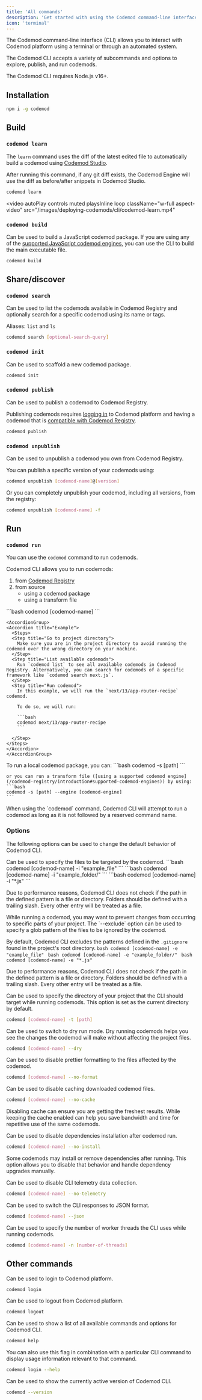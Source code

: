 ```yaml
---
title: 'All commands'
description: 'Get started with using the Codemod command-line interface.'
icon: 'terminal'
---
```


The Codemod command-line interface (CLI) allows you to interact with Codemod platform using a terminal or through an automated system.

The Codemod CLI accepts a variety of subcommands and options to explore, publish, and run codemods.

<Note>The Codemod CLI requires Node.js v16+.</Note>

## Installation

```bash
npm i -g codemod
```

## Build

### `codemod learn`

The `learn` command uses the diff of the latest edited file to automatically build a codemod using [Codemod Studio](/building-codemods/codemod-studio/).

After running this command, if any git diff exists, the Codemod Engine will use the diff as before/after snippets in Codemod Studio.

```bash
codemod learn
```

<video
	autoPlay
	controls
	muted
	playsInline
	loop
	className="w-full aspect-video"
	src="/images/deploying-codemods/cli/codemod-learn.mp4"
></video>

### `codemod build`

Can be used to build a JavaScript codemod package. If you are using any of the [supported JavaScript codemod engines](/codemod-registry/introduction#supported-codemod-engines), you can use the CLI to build the main executable file.

```bash
codemod build
```

## Share/discover

### `codemod search`

Can be used to list the codemods available in Codemod Registry and optionally search for a specific codemod using its name or tags.

Aliases: `list` and `ls`

```bash
codemod search [optional-search-query]
```

### `codemod init`

Can be used to scaffold a new codemod package.

```bash
codemod init
```

### `codemod publish`

Can be used to publish a codemod to Codemod Registry.

Publishing codemods requires [logging in](#other-commands) to Codemod platform and having a codemod that is [compatible with Codemod Registry](/codemod-registry/introduction#required-codemod-package-structure).

```bash
codemod publish
```

### `codemod unpublish`

Can be used to unpublish a codemod you own from Codemod Registry.

You can publish a specific version of your codemods using:

```bash
codemod unpublish [codemod-name]@[version]
```

Or you can completely unpublish your codemod, including all versions, from the registry:

```bash
codemod unpublish [codemod-name] -f
```

## Run

### `codemod run`

You can use the `codemod` command to run codemods.

Codemod CLI allows you to run codemods:
1. from [Codemod Registry](/codemod-registry)
2. from source
    - using a <Tooltip tip="A codemod package is a codemod with a valid `.codemodrc.json` configuration file.">codemod package</Tooltip>
    - using a <Tooltip tip="This file can be a simple transfofrm file using any of the supported codemod engines.">transform file</Tooltip>

<Tabs>
  <Tab title="Run from Codemod Registry">
    ```bash
    codemod [codemod-name]
    ```

    <AccordionGroup>
    <Accordion title="Example">
      <Steps>
      <Step title="Go to project directory">
        Make sure you are in the project directory to avoid running the codemod over the wrong directory on your machine.
      </Step>
      <Step title="List available codemods">
        Run `codemod list` to see all available codemods in Codemod Registry. Alternatively, you can search for codemods of a specific framework like `codemod search next.js`.
      </Step>
      <Step title="Run codemod">
        In this example, we will run the `next/13/app-router-recipe` codemod.

        To do so, we will run:

        ```bash
        codemod next/13/app-router-recipe
        ```

      </Step>
    </Steps>
    </Accordion>
    </AccordionGroup>

  </Tab>
  <Tab title="Run from source">
    To run a local codemod package, you can:
    ```bash
    codemod -s [path]
    ```

    or you can run a transform file ([using a supported codemod engine](/codemod-registry/introduction#supported-codemod-engines)) by using:
    ```bash
    codemod -s [path] --engine [codemod-engine]
    ```
  </Tab>
</Tabs>

<Note>
When using the `codemod` command, Codemod CLI will attempt to run a codemod as long as it is not followed by a reserved command name.
</Note>

### Options

The following options can be used to change the default behavior of Codemod CLI.

<ResponseField name="--include (-i)" type="glob pattern" default="Defined by the codemod engine">
  Can be used to specify the files to be targeted by the codemod.

<Tabs>
  <Tab title="Including files">
    ```bash
    codemod [codemod-name] -i "example_file"
    ```
  </Tab>
  <Tab title="Including folders">
    ```bash
    codemod [codemod-name] -i "example_folder/"
    ```
  </Tab>
  <Tab title="Including specific file extensions">
    ```bash
    codemod [codemod-name] -i "*.js"
    ```
  </Tab>
</Tabs>

<Warning>Due to performance reasons, Codemod CLI does not check if the path in the defined pattern is a file or directory. Folders should be defined with a trailing slash. Every other entry will be treated as a file.</Warning>

</ResponseField>

<ResponseField name="--exclude (-e)" type="glob pattern" default="node_modules/, dist/, build/, .next/, .git/">
  While running a codemod, you may want to prevent changes from occurring to specific parts of your project. The `--exclude` option can be used to specify a glob pattern of the files to be ignored by the codemod.

  By default, Codemod CLI excludes the patterns defined in the `.gitignore` found in the project's root directory.
<Tabs>
  <Tab title="Excluding files">
    ```bash
    codemod [codemod-name] -e "example_file"
    ```
  </Tab>
  <Tab title="Excluding folders">
    ```bash
    codemod [codemod-name] -e "example_folder/"
    ```
  </Tab>
  <Tab title="Excluding specific file extensions">
    ```bash
    codemod [codemod-name] -e "*.js"
    ```
  </Tab>
</Tabs>

<Warning>Due to performance reasons, Codemod CLI does not check if the path in the defined pattern is a file or directory. Folders should be defined with a trailing slash. Every other entry will be treated as a file.</Warning>

</ResponseField>

<ResponseField name="--target (-t)" type="string">
  Can be used to specify the directory of your project that the CLI should target while running codemods. This option is set as the current directory by default.

```bash
codemod [codemod-name] -t [path]
```

</ResponseField>

<ResponseField name="--dry (-d)" type="boolean">
  Can be used to switch to dry run mode. Dry running codemods helps you see the changes the codemod will make without affecting the project files.

```bash
codemod [codemod-name] --dry
```

</ResponseField>

<ResponseField name="--no-format" type="boolean">
  Can be used to disable prettier formatting to the files affected by the codemod.

```bash
codemod [codemod-name] --no-format
```

</ResponseField>

<ResponseField name="--no-cache" type="boolean">
  Can be used to disable caching downloaded codemod files.

```bash
codemod [codemod-name] --no-cache
```

  <Tip>Disabling cache can ensure you are getting the freshest results. While keeping the cache enabled can help you save bandwidth and time for repetitive use of the same codemods.</Tip>
</ResponseField>

<ResponseField name="--no-install" type="boolean">
  Can be used to disable dependencies installation after codemod run.

```bash
codemod [codemod-name] --no-install
```

  <Warning>Some codemods may install or remove dependencies after running.
  This option allows you to disable that behavior and handle dependency upgrades manually.</Warning>
</ResponseField>

<ResponseField name="--no-telemetry" type="boolean">
  Can be used to disable CLI telemetry data collection.

```bash
codemod [codemod-name] --no-telemetry
```

</ResponseField>

<ResponseField name="--json (-j)" type="boolean">
  Can be used to switch the CLI responses to JSON format.

```bash
codemod [codemod-name] --json
```

</ResponseField>

<ResponseField name="--threads (-n)" type="number" default="4">
  Can be used to specify the number of worker threads the CLI uses while running codemods.

```bash
codemod [codemod-name] -n [number-of-threads]
```
</ResponseField>

## Other commands

<ResponseField name="codemod login">
Can be used to login to Codemod platform.

```bash
codemod login
```
</ResponseField>

<ResponseField name="codemod logout">

Can be used to logout from Codemod platform.

```bash
codemod logout
```
</ResponseField>

<ResponseField name="codemod help">
Can be used to show a list of all available commands and options for Codemod CLI.

```bash
codemod help
```

You can also use this flag in combination with a particular CLI command to display usage information relevant to that command.

```bash
codemod login --help
```

</ResponseField>

<ResponseField name="codemod --version (-v)">
  Can be used to show the currently active version of Codemod CLI.

```bash
codemod --version
```

</ResponseField>
